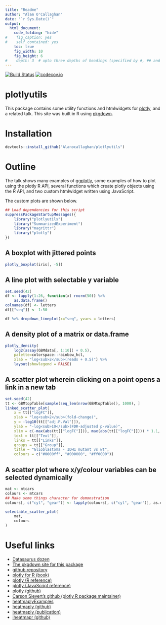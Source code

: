 ```yaml
---
title: "Readme"
author: "Alan O'Callaghan"
date: "`r Sys.Date()`"
output:
  html_document:
    code_folding: "hide"
#    fig_caption: yes
#    self_contained: yes
    toc: true
    fig_width: 10
    fig_height: 6
#    depth: 3  # upto three depths of headings (specified by #, ## and ###)  
---
```

[![Build Status](https://travis-ci.org/Alanocallaghan/plotlyutils.png?branch=master)](https://travis-ci.org/Alanocallaghan/plotlyutils)
[![codecov.io](https://codecov.io/github/Alanocallaghan/plotlyutils/coverage.svg?branch=master)](https://codecov.io/github/Alanocallaghan/plotlyutils?branch=master)

plotlyutils
============

This package contains some utility functions and htmlwidgets for 
[plotly](https://plot.ly/), and a related talk. This site was built in R using 
[pkgdown](https://github.com/r-lib/pkgdown).

Installation
============
```r
devtools::install_github("Alanocallaghan/plotlyutils")
```



Outline
=======

The talk shows many examples of 
[ggplotly](https://www.rdocumentation.org/packages/plotly/versions/4.7.1/topics/ggplotly), 
some examples of how to plot using the plotly R API, 
several functions which create plotly objects using the R API, and
two custom htmlwidget written using JavaScript.

The custom plots are shown below.

```r
## Load dependencies for this script
suppressPackageStartupMessages({
    library("plotlyutils")
    library("SummarizedExperiment")
    library("magrittr")
    library("plotly")
})
```

## A boxplot with jittered points
```r
plotly_boxplot(iris[, -5])
```

## A line plot with selectable y variable
```r
set.seed(42)
df <- lapply(1:26, function(x) rnorm(50)) %>% 
    as.data.frame()
colnames(df) <- letters
df[["seq"]] <- 1:50

df %>% dropdown_lineplot(x="seq", yvars = letters)
```


## A density plot of a matrix or data.frame
```r

plotly_density(
    log2(assay(GBMdata[, 1:10]) + 0.5), 
    palette=colorspace::rainbow_hcl,
    xlab = "log<sub>2</sub>(reads + 0.5)") %>% 
    layout(showlegend = FALSE)

```

## A scatter plot wherein clicking on a point opens a link in a new tab
```r
set.seed(42)
tt <- GBMtopTable[sample(seq_len(nrow(GBMtopTable)), 1000), ]
linked_scatter_plot(
    x = tt[["logFC"]],
    xlab = "log<sub>2</sub>(fold-change)",
    y = -log10(tt[["adj.P.Val"]]),
    ylab = "-log<sub>10</sub>(FDR-adjusted p-value)",
    xlim = c(-max(abs(tt[["logFC"]])), max(abs(tt[["logFC"]]))) * 1.1,
    text = tt[["Text"]],
    links = tt[["Links"]],
    groups = tt[["Group"]],
    title = "Glioblastoma - IDH1 mutant vs wt",
    colours = c("#0000ff", "#000000", "#ff0000"))
```

## A scatter plot where x/y/colour variables can be selected dynamically
```r
mat <- mtcars
colours <- mtcars
## Make some things character for demonstration
colours[, c("cyl", "gear")] <- lapply(colours[, c("cyl", "gear")], as.character)

selectable_scatter_plot(
    mat,
    colours
)

```


Useful links
============

- [Datasaurus dozen](https://www.autodeskresearch.com/publications/samestats)
- [The pkgdown site for this package](https://alanocallaghan.github.io/plotlyutils/)
- [github repository](https://github.com/Alanocallaghan/plotlyutils/)
- [plotly for R (book)](https://plotly-book.cpsievert.me)
- [plotly (R reference)](https://plot.ly/r/reference/)
- [plotly (JavaScript reference)](https://plot.ly/javascript/reference/)
- [plotly (github)](https://github.com/ropensci/plotly/)
- [Carson Sievert's github (plotly R package maintainer)](https://github.com/cpsievert/)
- [heatmaplyExamples](https://alanocallaghan.github.io/heatmaplyExamples/)
- [heatmaply (github)](https://cran.r-project.org/web/packages/plotly/index.html)
- [heatmaply (publication)](https://academic.oup.com/bioinformatics/advance-article/doi/10.1093/bioinformatics/btx657/4562328)
- [iheatmapr (github)](https://github.com/ropensci/iheatmapr)
